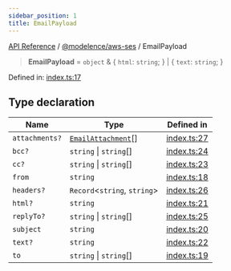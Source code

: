 ```yaml
---
sidebar_position: 1
title: EmailPayload
---
```


[API Reference](/api-reference/@modelence/aws-ses/type-aliases/../../../index) / [@modelence/aws-ses](/api-reference/@modelence/aws-ses/type-aliases/../index) / EmailPayload

> **EmailPayload** = `object` & \{ `html`: `string`; \} \| \{ `text`: `string`; \}

Defined in: [index.ts:17](https://github.com/modelence/modelence/blob/da8a100236747cbb5f621659811bb90f0af239d7/packages/aws-ses/src/index.ts#L17)

## Type declaration

| Name | Type | Defined in |
| ------ | ------ | ------ |
| `attachments?` | [`EmailAttachment`](/api-reference/@modelence/aws-ses/type-aliases/EmailAttachment)[] | [index.ts:27](https://github.com/modelence/modelence/blob/da8a100236747cbb5f621659811bb90f0af239d7/packages/aws-ses/src/index.ts#L27) |
| `bcc?` | `string` \| `string`[] | [index.ts:24](https://github.com/modelence/modelence/blob/da8a100236747cbb5f621659811bb90f0af239d7/packages/aws-ses/src/index.ts#L24) |
| `cc?` | `string` \| `string`[] | [index.ts:23](https://github.com/modelence/modelence/blob/da8a100236747cbb5f621659811bb90f0af239d7/packages/aws-ses/src/index.ts#L23) |
| `from` | `string` | [index.ts:18](https://github.com/modelence/modelence/blob/da8a100236747cbb5f621659811bb90f0af239d7/packages/aws-ses/src/index.ts#L18) |
| `headers?` | `Record`\<`string`, `string`\> | [index.ts:26](https://github.com/modelence/modelence/blob/da8a100236747cbb5f621659811bb90f0af239d7/packages/aws-ses/src/index.ts#L26) |
| `html?` | `string` | [index.ts:21](https://github.com/modelence/modelence/blob/da8a100236747cbb5f621659811bb90f0af239d7/packages/aws-ses/src/index.ts#L21) |
| `replyTo?` | `string` \| `string`[] | [index.ts:25](https://github.com/modelence/modelence/blob/da8a100236747cbb5f621659811bb90f0af239d7/packages/aws-ses/src/index.ts#L25) |
| `subject` | `string` | [index.ts:20](https://github.com/modelence/modelence/blob/da8a100236747cbb5f621659811bb90f0af239d7/packages/aws-ses/src/index.ts#L20) |
| `text?` | `string` | [index.ts:22](https://github.com/modelence/modelence/blob/da8a100236747cbb5f621659811bb90f0af239d7/packages/aws-ses/src/index.ts#L22) |
| `to` | `string` \| `string`[] | [index.ts:19](https://github.com/modelence/modelence/blob/da8a100236747cbb5f621659811bb90f0af239d7/packages/aws-ses/src/index.ts#L19) |

